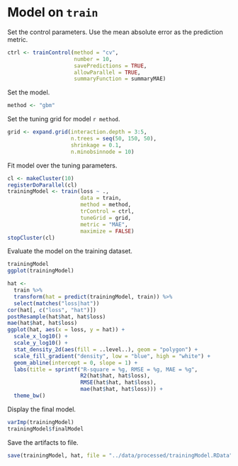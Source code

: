 # Model on `train`

Set the control parameters.
Use the mean absolute error as the prediction metric.

```r
ctrl <- trainControl(method = "cv",
                     number = 10,
                     savePredictions = TRUE,
                     allowParallel = TRUE,
                     summaryFunction = summaryMAE)
```

Set the model.

```r
method <- "gbm"
```

Set the tuning grid for model `r method`.

```r
grid <- expand.grid(interaction.depth = 3:5,
                    n.trees = seq(50, 150, 50),
                    shrinkage = 0.1,
                    n.minobsinnode = 10)
```

Fit model over the tuning parameters.

```r
cl <- makeCluster(10)
registerDoParallel(cl)
trainingModel <- train(loss ~ .,
                       data = train,
                       method = method,
                       trControl = ctrl,
                       tuneGrid = grid,
                       metric = "MAE",
                       maximize = FALSE)
stopCluster(cl)
```

Evaluate the model on the training dataset.

```r
trainingModel
ggplot(trainingModel)
```

```r
hat <-
  train %>%
  transform(hat = predict(trainingModel, train)) %>%
  select(matches("loss|hat"))
cor(hat[, c("loss", "hat")])
postResample(hat$hat, hat$loss)
mae(hat$hat, hat$loss)
ggplot(hat, aes(x = loss, y = hat)) +
  scale_x_log10() +
  scale_y_log10() +
  stat_density_2d(aes(fill = ..level..), geom = "polygon") +
  scale_fill_gradient("density", low = "blue", high = "white") +
  geom_abline(intercept = 0, slope = 1) +
  labs(title = sprintf("R-square = %g, RMSE = %g, MAE = %g",
                       R2(hat$hat, hat$loss),
                       RMSE(hat$hat, hat$loss),
                       mae(hat$hat, hat$loss))) +
  theme_bw()
```

Display the final model.

```r
varImp(trainingModel)
trainingModel$finalModel
```

Save the artifacts to file.

```r
save(trainingModel, hat, file = "../data/processed/trainingModel.RData")
```
